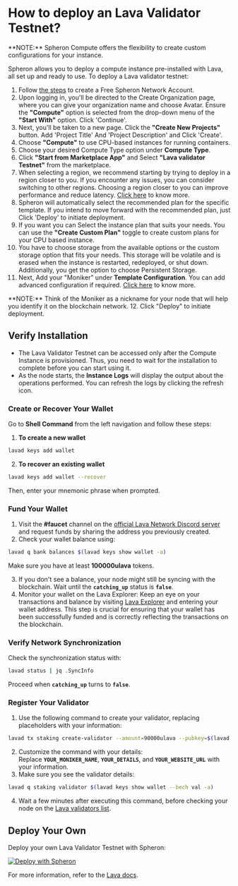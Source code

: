 
# How to deploy an Lava Validator Testnet?

<VideoPlayer embedId="lXZcMKPUgaY" />

<Callout type="info">
  **NOTE:** Spheron Compute offers the flexibility to create custom
  configurations for your instance.
</Callout>

Spheron allows you to deploy a compute instance pre-installed with Lava, all set up and ready to use.
To deploy a Lava validator testnet:

1. Follow [the steps](https://blog.spheron.network/deploy-a-lava-node-in-minutes-using-spheron-compute#heading-step-1-create-a-free-spheron-network-account) to create a Free Spheron Network Account.  
2. Upon logging in, you'll be directed to the Create Organization page, where you can give your organization name and choose Avatar. Ensure the **"Compute"** option is selected from the drop-down menu of the **"Start With"** option. Click 'Continue'. 
3. Next, you'll be taken to a new page. Click the **"Create New Projects"** button. Add 'Project Title' And 'Project Description' and Click 'Create'.
4. Choose **"Compute"** to use CPU-based instances for running containers.
5. Choose your desired Compute Type option under **Compute Type**.
6. Click **"Start from Marketplace App"** and Select **"Lava validator Testnet"** from the marketplace.
7. When selecting a region, we recommend starting by trying to deploy in a region closer to you. If you encounter any issues, you can consider switching to other regions. Choosing a region closer to you can improve performance and reduce latency. [Click here](/compute/cluster/compute/#region) to know more.
8. Spheron will automatically select the recommended plan for the specific template. If you intend to move forward with the recommended plan, just Click 'Deploy' to initiate deployment.
9. If you want you can Select the instance plan that suits your needs. You can use the **"Create Custom Plan"** toggle to create custom plans for your CPU based instance.
10. You have to choose storage from the available options or the custom storage option that fits your needs. This storage will be volatile and is erased when the instance is restarted, redeployed, or shut down. Additionally, you get the option to choose Persistent Storage.
11. Next, Add your "Moniker" under **Template Configuration**. You can add advanced configuration if required. [Click here](/compute/cluster/compute/#advance-configuration-1) to know more.
<Callout type="info">
  **NOTE:** Think of the Moniker as a nickname for your node that will help you identify it on the blockchain network.
</Callout>
12. Click "Deploy" to initiate deployment.


## Verify Installation

- The Lava Validator Testnet can be accessed only after the Compute Instance is provisioned.
  Thus, you need to wait for the installation to complete before you can start using it.
- As the node starts, the **Instance Logs** will display the output about the operations performed. You can refresh the logs by clicking the refresh icon.

### Create or Recover Your Wallet

Go to **Shell Command** from the left navigation and follow these steps:

1. **To create a new wallet**

```sh
lavad keys add wallet
```

2. **To recover an existing wallet**

```sh
lavad keys add wallet --recover
```

Then, enter your mnemonic phrase when prompted.

### Fund Your Wallet

1. Visit the **#faucet** channel on the [official Lava Network Discord server](https://discord.com/invite/Tbk5NxTCdA) and request funds by sharing the address you previously created.
2. Check your wallet balance using:

```sh
lavad q bank balances $(lavad keys show wallet -a)
```

Make sure you have at least **100000ulava** tokens.

3. If you don't see a balance, your node might still be syncing with the blockchain. Wait until the **`catching_up`** status is **`false`**.
4. Monitor your wallet on the Lava Explorer: Keep an eye on your transactions and balance by visiting [Lava Explorer](https://lava.explorers.guru/validators) and entering your wallet address. This step is crucial for ensuring that your wallet has been successfully funded and is correctly reflecting the transactions on the blockchain.

### Verify Network Synchronization

Check the synchronization status with:

```sh
lavad status | jq .SyncInfo
```

Proceed when **`catching_up`** turns to **`false`**.

### Register Your Validator

1. Use the following command to create your validator, replacing placeholders with your information:

```sh
lavad tx staking create-validator --amount=90000ulava --pubkey=$(lavad tendermint show-validator) --moniker "YOUR_MONIKER_NAME" --details "YOUR_DETAILS" --website "YOUR_WEBSITE_URL" --chain-id=lava-testnet-2 --commission-rate=0.1 --commission-max-rate=0.2 --commission-max-change-rate=0.05 --min-self-delegation=1 --gas="auto" --gas-adjustment "1.5" --gas-prices="0.05ulava" --from=wallet -y
```

2. Customize the command with your details: <br /> Replace **`YOUR_MONIKER_NAME`**, **`YOUR_DETAILS`**, and **`YOUR_WEBSITE_URL`** with your information.
3. Make sure you see the validator details:

```sh
lavad q staking validator $(lavad keys show wallet --bech val -a)
```

4. Wait a few minutes after executing this command, before checking your node on the [Lava validators list](https://lava.explorers.guru/validators).

## Deploy Your Own

Deploy your own Lava Validator Testnet with Spheron:

[![Deploy with Spheron](https://bafybeihxqi3jlv6cy2ogh6jjljinntisolbspxcrbgykyv6e5xyzujl3aa.ipfs.sphn.link/spheron-deploy.svg)](https://app.spheron.network/#/compute/marketplace?template=Lava%20Validator%20Testnet&templateId=65e0b1b4d7eb8625b3527f06)

For more information, refer to the [Lava docs](https://docs.lavanet.xyz/validator).

<Navigation name="Deploy Lava Validator Testnet" />
